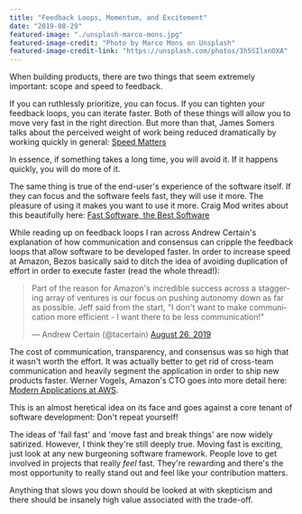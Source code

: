 ```yaml
---
title: "Feedback Loops, Momentum, and Excitement"
date: "2019-08-29"
featured-image: "./unsplash-marco-mons.jpg"
featured-image-credit: "Photo by Marco Mons on Unsplash"
featured-image-credit-link: "https://unsplash.com/photos/3h5SIlxnOXA"
---
```


When building products, there are two things that seem extremely important: scope and speed to feedback. 

If you can ruthlessly prioritize, you can focus. If you can tighten your feedback loops, you can iterate faster. Both of these things will allow you to move very fast in the right direction. But more than that, James Somers talks about the perceived weight of work being reduced dramatically by working quickly in general: [Speed Matters](http://jsomers.net/blog/speed-matters)

In essence, if something takes a long time, you will avoid it. If it happens quickly, you will do more of it. 

The same thing is true of the end-user's experience of the software itself. If they can focus and the software feels fast, they will use it more. The pleasure of using it makes you want to use it more. Craig Mod writes about this beautifully here: [Fast Software, the Best Software](https://craigmod.com/essays/fast_software/)

While reading up on feedback loops I ran across Andrew Certain's explanation of how communication and consensus can cripple the feedback loops that allow software to be developed faster. In order to increase speed at Amazon, Bezos basically said to ditch the idea of avoiding duplication of effort in order to execute faster (read the whole thread!):

<blockquote class="twitter-tweet" data-conversation="none"><p lang="en" dir="ltr">Part of the reason for Amazon&#39;s incredible success across a staggering array of ventures is our focus on pushing autonomy down as far as possible. Jeff said from the start, &quot;I don&#39;t want to make communication more efficient - I want there to be less communication!&quot;</p>&mdash; Andrew Certain (@tacertain) <a href="https://twitter.com/tacertain/status/1166039964582199297?ref_src=twsrc%5Etfw">August 26, 2019</a></blockquote> <script async src="https://platform.twitter.com/widgets.js" charset="utf-8"></script>

The cost of communication, transparency, and consensus was so high that it wasn't worth the effort. It was actually better to get rid of cross-team communication and heavily segment the application in order to ship new products faster. Werner Vogels, Amazon's CTO goes into more detail here: [Modern Applications at AWS](https://www.allthingsdistributed.com/2019/08/modern-applications-at-aws.html).

This is an almost heretical idea on its face and goes against a core tenant of software development: Don't repeat yourself!

The ideas of 'fail fast' and 'move fast and break things' are now widely satirized. However, I think they're still deeply true. Moving fast is exciting, just look at any new burgeoning software framework. People love to get involved in projects that really *feel* fast. They're rewarding and there's the most opportunity to really stand out and feel like your contribution matters.

Anything that slows you down should be looked at with skepticism and there should be insanely high value associated with the trade-off.

